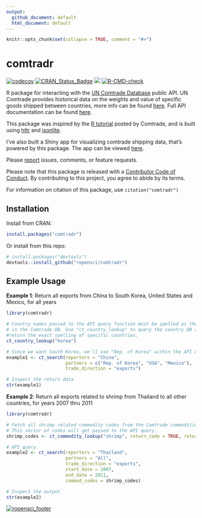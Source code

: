 ```yaml
---
output:
  github_document: default
  html_document: default
---
```


<!-- README.md is generated from README.Rmd. Please edit that file -->

```r
knitr::opts_chunk$set(collapse = TRUE, comment = "#>")
```

comtradr
=======
<!-- badges: start -->
<!-- [![Travis-CI Build Status](https://travis-ci.org/ropensci/comtradr.svg?branch=master)](https://travis-ci.org/ropensci/comtradr) -->
<!-- [![AppVeyor Build Status](https://ci.appveyor.com/api/projects/status/github/ropensci/comtradr?branch=master&svg=true)](https://ci.appveyor.com/project/ropensci/comtradr) -->
[![codecov](https://codecov.io/github/ropensci/comtradr/branch/master/graphs/badge.svg)](https://codecov.io/github/ropensci/comtradr)
[![CRAN_Status_Badge](https://www.r-pkg.org/badges/version/comtradr)](https://cran.r-project.org/package=comtradr)
[![](https://badges.ropensci.org/141_status.svg)](https://github.com/ropensci/software-review/issues/141)
[![R-CMD-check](https://github.com/ropensci/comtradr/actions/workflows/R-CMD-check.yaml/badge.svg)](https://github.com/ropensci/comtradr/actions/workflows/R-CMD-check.yaml)
<!-- badges: end -->

R package for interacting with the [UN Comtrade Database](https://comtrade.un.org/data/) public API. UN Comtrade provides historical data on the weights and value of 
specific goods shipped between countries, more info can be found [here](https://comtrade.un.org/). Full API documentation can be found 
[here](https://comtrade.un.org/data/doc/api/).

This package was inspired by the [R tutorial](https://comtrade.un.org/data/Doc/api/ex/r) posted by Comtrade, and is built using
[httr](https://CRAN.R-project.org/package=httr) and [jsonlite](https://CRAN.R-project.org/package=jsonlite).

I've also built a Shiny app for visualizing comtrade shipping data, that's powered by this package. The app can be viewed [here](https://chrismuir.shinyapps.io/comtrade_plot_shinyapp/).

Please [report](https://github.com/ropensci/comtradr/issues) issues, comments, or feature requests.

Please note that this package is released with a [Contributor Code of Conduct](https://ropensci.org/code-of-conduct/). By contributing to this project, you agree to abide by its terms.

For information on citation of this package, use `citation("comtradr")`

## Installation

Install from CRAN:
```r
install.packages("comtradr")
```

Or install from this repo:
```r
# install.packages("devtools")
devtools::install_github("ropensci/comtradr")
```

## Example Usage

**Example 1**: Return all exports from China to South Korea, United States and Mexico, for all years

```r
library(comtradr)

# Country names passed to the API query function must be spelled as they appear 
# in the Comtrade DB. Use "ct_country_lookup" to query the country DB and 
#return the exact spelling of specific countries.
ct_country_lookup("korea")

# Since we want South Korea, we'll use "Rep. of Korea" within the API query.
example1 <- ct_search(reporters = "China", 
                      partners = c("Rep. of Korea", "USA", "Mexico"), 
                      trade_direction = "exports")

# Inspect the return data
str(example1)
```

**Example 2**: Return all exports related to shrimp from Thailand to all other countries, for years 2007 thru 2011

```r
library(comtradr)

# Fetch all shrimp related commodity codes from the Comtrade commodities DB. 
# This vector of codes will get passed to the API query.
shrimp_codes <- ct_commodity_lookup("shrimp", return_code = TRUE, return_char = TRUE)

# API query.
example2 <- ct_search(reporters = "Thailand", 
                      partners = "All", 
                      trade_direction = "exports", 
                      start_date = 2007, 
                      end_date = 2011, 
                      commod_codes = shrimp_codes)

# Inspect the output
str(example2)
```

[![ropensci_footer](https://ropensci.org/public_images/ropensci_footer.png)](https://ropensci.org)

